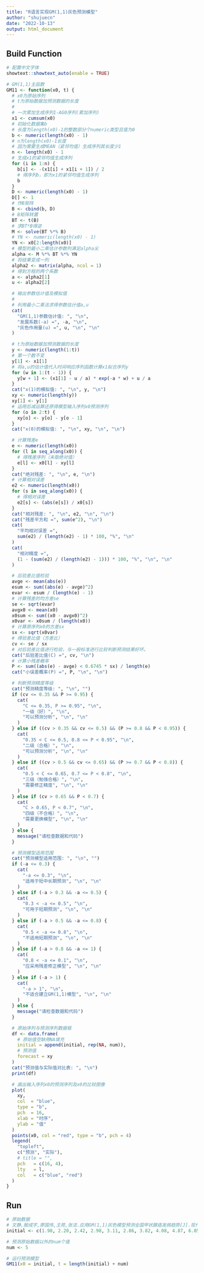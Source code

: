 ```yaml
---
title: "R语言实现GM(1,1)灰色预测模型"
author: "shujuecn"
date: "2022-10-13"
output: html_document
---
```



## Build Function

```r
# 配置中文字体
showtext::showtext_auto(enable = TRUE)

# GM(1,1)主函数
GM11 <- function(x0, t) {
  # x0为原始序列
  # t为原始数据加预测数据的长度
  #
  # 一次累加生成序列1-AG0序列(累加序列)
  x1 <- cumsum(x0)
  # 初始化数据集b
  # 长度为length(x0)-1的整数部分个numeric类型且值为0
  b <- numeric(length(x0) - 1)
  # n为length(x0)-1长度
  # 因为需要生成MEAN（紧邻均值）生成序列其长度少1
  n <- length(x0) - 1
  # 生成x1的紧邻均值生成序列
  for (i in 1:n) {
    b[i] <- -(x1[i] + x1[i + 1]) / 2
    # 得序列b，即为x1的紧邻均值生成序列
    b
  }
  D <- numeric(length(x0) - 1)
  D[] <- 1
  # 作B矩阵
  B <- cbind(b, D)
  # B矩阵转置
  BT <- t(B)
  # 求BT*B得逆
  M <- solve(BT %*% B)
  # YN <- numeric(length(x0) - 1)
  YN <- x0[2:length(x0)]
  # 模型的最小二乘估计参数列满足alpha尖
  alpha <- M %*% BT %*% YN
  # 将结果变成一列
  alpha2 <- matrix(alpha, ncol = 1)
  # 得到方程的两个系数
  a <- alpha2[1]
  u <- alpha2[2]

  # 输出参数估计值及模拟值
  #
  # 利用最小二乘法求得参数估计值a,u
  cat(
    "GM(1,1)参数估计值: ", "\n",
    "发展系数(-a) =", -a, "\n",
    "灰色作用量(u) =", u, "\n", "\n"
  )

  # t为原始数据加预测数据的长度
  y <- numeric(length(1:t))
  # 第一个数不变
  y[1] <- x1[1]
  # 将a,u的估计值代入时间响应序列函数计算x1拟合序列y
  for (w in 1:(t - 1)) {
    y[w + 1] <- (x1[1] - u / a) * exp(-a * w) + u / a
  }
  cat("x(1)的模拟值: ", "\n", y, "\n")
  xy <- numeric(length(y))
  xy[1] <- y[1]
  # 运用后减运算还原得模型输入序列x0预测序列
  for (o in 2:t) {
    xy[o] <- y[o] - y[o - 1]
  }
  cat("x(0)的模拟值: ", "\n", xy, "\n", "\n")

  # 计算残差e
  e <- numeric(length(x0))
  for (l in seq_along(x0)) {
    # 得残差序列（未取绝对值）
    e[l] <- x0[l] - xy[l]
  }
  cat("绝对残差: ", "\n", e, "\n")
  # 计算相对误差
  e2 <- numeric(length(x0))
  for (s in seq_along(x0)) {
    # 得相对误差
    e2[s] <- (abs(e[s]) / x0[s])
  }
  cat("相对残差: ", "\n", e2, "\n", "\n")
  cat("残差平方和 =", sum(e^2), "\n")
  cat(
    "平均相对误差 =",
    sum(e2) / (length(e2) - 1) * 100, "%", "\n"
  )
  cat(
    "相对精度 =",
    (1 - (sum(e2) / (length(e2) - 1))) * 100, "%", "\n", "\n"
  )

  # 后验差比值检验
  avge <- mean(abs(e))
  esum <- sum((abs(e) - avge)^2)
  evar <- esum / (length(e) - 1)
  # 计算残差的均方差se
  se <- sqrt(evar)
  avgx0 <- mean(x0)
  x0sum <- sum((x0 - avgx0)^2)
  x0var <- x0sum / (length(x0))
  # 计算原序列x0的方差sx
  sx <- sqrt(x0var)
  # 得验差比值（方差比）
  cv <- se / sx
  # 对后验差比值进行检验，与一般标准进行比较判断预测结果好坏。
  cat("后验差比值(C) =", cv, "\n")
  # 计算小残差概率
  P <- sum((abs(e) - avge) < 0.6745 * sx) / length(e)
  cat("小误差概率(P) =", P, "\n", "\n")

  # 判断预测精度等级
  cat("预测精度等级: ", "\n", "")
  if (cv <= 0.35 && P >= 0.95) {
    cat(
      "C <= 0.35, P >= 0.95", "\n",
      "一级（好）", "\n",
      "可以预测分析", "\n", "\n"
    )
  } else if ((cv > 0.35 && cv <= 0.5) && (P >= 0.8 && P < 0.95)) {
    cat(
      "0.35 < C <= 0.5, 0.8 <= P < 0.95", "\n",
      "二级（合格）", "\n",
      "可以预测分析", "\n", "\n"
    )
  } else if ((cv > 0.5 && cv <= 0.65) && (P >= 0.7 && P < 0.8)) {
    cat(
      "0.5 < C <= 0.65, 0.7 <= P < 0.8", "\n",
      "三级（勉强合格）", "\n",
      "需要修正精度", "\n", "\n"
    )
  } else if (cv > 0.65 && P < 0.7) {
    cat(
      "C > 0.65, P < 0.7", "\n",
      "四级（不合格）", "\n",
      "需要更换模型", "\n", "\n"
    )
  } else {
    message("请检查数据和代码")
  }

  # 预测模型适用范围
  cat("预测模型适用范围: ", "\n", "")
  if (-a <= 0.3) {
    cat(
      "-a <= 0.3", "\n",
      "适用于短中长期预测", "\n", "\n"
    )
  } else if (-a > 0.3 && -a <= 0.5) {
    cat(
      "0.3 < -a <= 0.5", "\n",
      "可用于短期预测", "\n", "\n"
    )
  } else if (-a > 0.5 && -a <= 0.8) {
    cat(
      "0.5 < -a <= 0.8", "\n",
      "不适用短期预测", "\n", "\n"
    )
  } else if (-a > 0.8 && -a <= 1) {
    cat(
      "0.8 < -a <= 0.1", "\n",
      "应采用残差修正模型", "\n", "\n"
    )
  } else if (-a > 1) {
    cat(
      "-a > 1", "\n",
      "不适合建立GM(1,1)模型", "\n", "\n"
    )
  } else {
    message("请检查数据和代码")
  }

  # 原始序列与预测序列数据框
  df <- data.frame(
    # 原始值空缺用NA填充
    initial = append(initial, rep(NA, num)),
    # 预测值
    forecast = xy
  )
  cat("预测值与实际值对比表: ", "\n")
  print(df)

  # 画出输入序列x0的预测序列及x0的比较图像
  plot(
    xy,
    col  = "blue",
    type = "b",
    pch  = 16,
    xlab = "时序",
    ylab = "值"
  )
  points(x0, col = "red", type = "b", pch = 4)
  legend(
    "topleft",
    c("预测", "实际"),
    # title = "",
    pch   = c(16, 4),
    lty   = l,
    col   = c("blue", "red")
  )
}
```

## Run

```r
# 原始数据
# 文静,殷成宇,廖国伟,王苑,张洁.应用GM(1,1)灰色模型预测全国甲状腺癌发病趋势[J].现代肿瘤医学,2022,30(05):899-902.
initial <- c(1.98, 2.20, 2.42, 2.98, 3.11, 2.86, 3.82, 4.08, 4.87, 6.05, 6.25)

# 预测原始数据以外的num个值
num <- 5

# 运行预测模型
GM11(x0 = initial, t = length(initial) + num)
```
